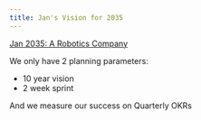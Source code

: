 ```yaml
---
title: Jan's Vision for 2035
---
```


<head>
  <title>Jan's Vision for 2035</title>
  <meta charset="utf-8" />
  <meta name="description" content="Discover Jan's vision for the year 2035, where it aims to transform into a robotics company. Learn about its planning parameters, 10-year vision, 2-week sprint, and success measurement through Quarterly OKRs." />
  <meta name="keywords" content="Jan, vision, 2035, robotics company, planning parameters, 10-year vision, 2-week sprint, Quarterly OKRs" />
  <meta name="twitter:card" content="summary" />
  <link rel="canonical" href="https://jan.ai/jans-vision-for-2035" />
  <meta property="og:title" content="Jan's Vision for 2035" />
  <meta property="og:description" content="Discover Jan's vision for the year 2035, where it aims to transform into a robotics company. Learn about its planning parameters, 10-year vision, 2-week sprint, and success measurement through Quarterly OKRs." />
  <meta property="og:url" content="https://jan.ai/jans-vision-for-2035" />
  <meta property="og:type" content="article" />
  <meta property="og:image" content="https://jan.ai/img/og-image-jans-vision.png" />
</head>

[Jan 2035: A Robotics Company](https://hackmd.io/QIWyYbNNQVWVbupuI3kjAA)

We only have 2 planning parameters:

- 10 year vision
- 2 week sprint

And we measure our success on Quarterly OKRs